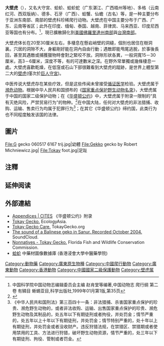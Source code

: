 {{Speciesbox
| name = 大壁虎 
| image = Tokay_Gecko.jpg
| image_width = 250px
| status = LC
| status_system = IUCN3.1
| status_ref = <ref name=IUCN>{{cite iucn | author1 = Stuart, B. | author2 = Neang, T. | author3 = Phimmachak, S. | author4 =  Lwin, K. | author5 = Thaksintham, W. | author6 = Wogan, G. | author7 = Thaksintham, W. | author8 = Iskandar, D. | author9 = Yang, J. | author10 = Cai, B. | name-list-style = amp | title = ''Gekko gecko'' | page = e.T195309A2378260 | year = 2019 | access-date = 15 January 2020}}</ref>
| genus = Gekko
| species = gecko
| authority = (Linnaeus, 1758)
| range_map= Gekko geck distribution nations only.png
| range_map_width= 250px
}}
{{noteTA
|T=zh-cn:大壁虎;zh-tw:大守宮;
|1=zh-cn:大壁虎;zh-tw:大守宮;
}}

'''大壁虎'''（{{lang-xm|Gekko gecko}}），又名大守宮、蛤蚧、蛤蚧蛇（广东湛江、广西梧州等地）、多格（云南红河、西双版纳）、德多、石牙（广西）、蛤蟹、仙蟾（古名）等，是一种主要分布于亚洲东南部、南部的壁虎科珍稀爬行动物。大壁虎在中国主要分布于广西、广东、云南等省区；此外在印度、缅甸、泰国、越南、菲律宾、马来西亚、印度尼西亚等国也有分布。<ref>中国科学院中国动物志编辑委员会主编  赵肯堂等编著,中国动物志  爬行纲  第二卷  有鳞目  蜥蜴亚目,科学出版社,1999年01月第1版,第35页</ref>，現已擴散歸化到[[美國|美國]][[佛羅里達州|佛羅里達州]][[南部|南部]]與[[台灣|台灣]][[南部|南部]]。

大壁虎体长在20至30厘米左右，多棲息在懸岩峭壁的洞縫，個別也居住在樹洞裏。穴居的洞隙不大，身軀剛好能在洞內自由行動；遇敵即能甩尾逃脫，於事後長回，甚至其遇敵或捕獲獵物時會對之緊咬不放。洞隙形狀各異，一般洞寬15－30厘米，高3－6厘米，深度不等，有的可達數米之深。在野外常單獨或幾條棲息一處。大壁虎喜歡乾燥，在低窪或石山下部很難看到大壁虎的蹤跡，是世界上體型第二大的[[壁虎|壁虎]](僅次於[[巨人守宮|巨人守宮]])。

中医传说大壁虎存在某些疗效，但是这些传闻未曾接受[[循证医学|循证医学]]检验。大壁虎属于[[濒危动物|濒危动物]]。根据中华人民共和国颁布的《[[国家重点保护野生动物名录|国家重点保护野生动物名录]]》，大壁虎属于中国的国家二级保护动物；在《[[濒危野生动植物物种国际贸易公约|华盛顿公约]]》中，大壁虎属于附录一限制的“具有灭绝风险，严禁贸易行为”的物种。<ref>{{Cite web|url=https://www.cites.org/eng/app/appendices.php|title=Appendices | CITES|website=www.cites.org|access-date=2016-12-21|archive-date=2020-05-26|archive-url=https://web.archive.org/web/20200526211057/https://cites.org/eng/app/appendices.php|dead-url=no}}</ref>在中国大陆，任何对大壁虎的非法猎捕、收购、运输、售卖行为均属于犯罪行为<ref>《中华人民共和国刑法》第三百四十一条：非法猎捕、杀害国家重点保护的珍贵、濒危野生动物的，或者非法收购、运输、出售国家重点保护的珍贵、濒危野生动物及其制品的，处五年以下有期徒刑或者拘役，并处罚金；情节严重的，处五年以上十年以下有期徒刑，并处罚金；情节特别严重的，处十年以上有期徒刑，并处罚金或者没收财产。违反狩猎法规，在禁猎区、禁猎期或者使用禁用的工具、方法进行狩猎，破坏野生动物资源，情节严重的，处三年以下有期徒刑、拘役、管制或者罚金。</ref>；在其它《华盛顿公约》缔约国，此类行为也不同程度触发该国的法律。

==圖片==
<gallery>
File:G gecko 060517 6167 trij.jpg|幼體
File:Gekko gecko by Robert Michniewicz.jpg|
File:Tokay foot.jpg|足趾
</gallery>

== 注釋 ==
{{reflist}}

== 延伸阅读 ==
{{Wikisource further reading}}

== 外部連結 ==	
* [https://www.cites.org/eng/app/appendices.php Appendices | CITES] {{Wayback|url=https://www.cites.org/eng/app/appendices.php |date=20200526211057 }} 《华盛顿公约》附录
*[http://www.ecologyasia.com/verts/lizards/tokay_gecko.htm Tokay Gecko.] {{Wayback|url=http://www.ecologyasia.com/verts/lizards/tokay_gecko.htm |date=20201026151636 }} EcologyAsia.
*[http://tokaygecko.org Tokay Gecko Care.] {{Wayback|url=http://tokaygecko.org/ |date=20210118203941 }} TokayGecko.org
*[http://soundcloud.com/suarakecil/geko The sound of a Balinese geko in Sanur. Recorded October 2004.] {{Wayback|url=http://soundcloud.com/suarakecil/geko |date=20160308005757 }} SoundCloud.
*[http://myfwc.com/wildlifehabitats/nonnatives/reptiles/tokay-gecko/ Nonnatives - Tokay Gecko.] {{Wayback|url=http://myfwc.com/wildlifehabitats/nonnatives/reptiles/tokay-gecko/ |date=20181123091455 }} Florida Fish and Wildlife Conservation Commission.
*[https://sys01.lib.hkbu.edu.hk/cmed/mmid/detail.php?pid=B00374 蛤蚧] 中藥材圖像數據庫  (香港浸會大學中醫藥學院) {{zh}}{{en}} 



{{Commons category|Gekko gecko}}
{{Wikispecies|Gekko gecko}}


{{taxonbar}}

[[Category:動物藥|Category:動物藥]]
[[Category:廣東原生物種|Category:廣東原生物種]]
[[Category:中國爬行動物|Category:中國爬行動物]]
[[Category:廣東動物|Category:廣東動物]]
[[Category:香港動物|Category:香港動物]]
[[Category:中國國家二級保護動物|Category:中國國家二級保護動物]]
[[Category:壁虎属|Category:壁虎属]]